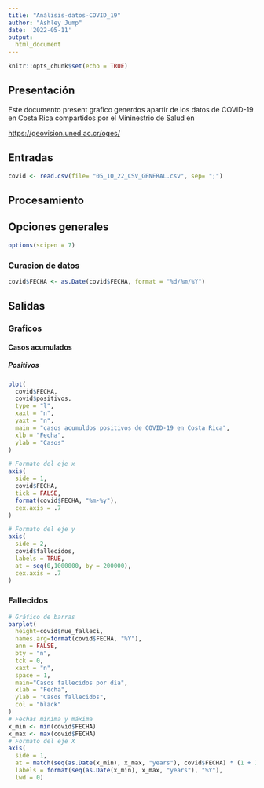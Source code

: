 ---
title: "Análisis-datos-COVID_19"
author: "Ashley Jump"
date: '2022-05-11'
output: 
  html_document
---

```{r setup, include=FALSE}
knitr::opts_chunk$set(echo = TRUE)
```

## Presentación
Este documento present grafico generdos apartir de los datos de COVID-19 en Costa Rica compartidos por el Mininestrio de Salud en

[https://geovision.uned.ac.cr/oges/
]()

## Entradas

```{r carga-datos}
covid <- read.csv(file= "05_10_22_CSV_GENERAL.csv", sep= ";")
```

## Procesamiento

## Opciones generales
```{r opciones-generales}
options(scipen = 7)
```


### Curacion de datos
```{r conversion de fecha}
covid$FECHA <- as.Date(covid$FECHA, format = "%d/%m/%Y")
```


## Salidas

### Graficos

#### Casos acumulados

##### Positivos

```{r casos-positivos-acumulados}
plot(
  covid$FECHA,
  covid$positivos,
  type = "l",
  xaxt = "n",
  yaxt = "n",
  main = "casos acumuldos positivos de COVID-19 en Costa Rica",
  xlb = "Fecha",
  ylab = "Casos"
)

# Formato del eje x
axis(
  side = 1,
  covid$FECHA,
  tick = FALSE,
  format(covid$FECHA, "%m-%y"),
  cex.axis = .7
)

# Formato del eje y
axis(
  side = 2,
  covid$fallecidos,
  labels = TRUE,  
  at = seq(0,1000000, by = 200000),
  cex.axis = .7
)
```

### Fallecidos
```{r fallecidos_por_COVID-19}
# Gráfico de barras
barplot(
  height=covid$nue_falleci,
  names.arg=format(covid$FECHA, "%Y"),
  ann = FALSE, 
  bty = "n", 
  tck = 0, 
  xaxt = "n",
  space = 1,
  main="Casos fallecidos por día",
  xlab = "Fecha",
  ylab = "Casos fallecidos",
  col = "black"
)
# Fechas minima y máxima
x_min <- min(covid$FECHA)
x_max <- max(covid$FECHA)
# Formato del eje X
axis(
  side = 1,
  at = match(seq(as.Date(x_min), x_max, "years"), covid$FECHA) * (1 + 1),
  labels = format(seq(as.Date(x_min), x_max, "years"), "%Y"),
  lwd = 0)
```





